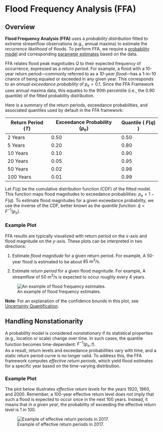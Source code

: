 # Flood Frequency Analysis (FFA)

## Overview

**Flood Frequency Analysis (FFA)** uses a _probability distribution_ fitted to extreme streamflow observations (e.g., annual maxima) to estimate the _recurrence likelihood_ of floods. To perform FFA, we require a [probability model](model-selection.md) and corresponding [parameter estimates](parameter-estimation.md) based on the data.

FFA relates flood peak magnitudes $Q$ to their expected frequency of occurrence, expressed as a *return period*.
For example, a flood with a 10-year return period—commonly referred to as a *10-year flood*—has a 1-in-10 chance of being equaled or exceeded in any given year.
This corresponds to an *annual exceedance probability* of $p_e = 0.1$.
Since the FFA Framework uses annual maxima data, this equates to the 90th percentile (i.e., the $0.90$ quantile) of the fitted probability distribution.

Here is a summary of the return periods, exceedance probabilities, and associated quantiles used by default in the FFA framework:

| Return Period ($T$) | Exceedance Probability ($p_e$)   | Quantile ( $F(q)$ )|
|---------------------|----------------------------------|-------------------|
| 2 Years             | 0.50                             | 0.50              |
| 5 Years             | 0.20                             | 0.80              |
| 10 Years            | 0.10                             | 0.90              |
| 20 Years            | 0.05                             | 0.95              |
| 50 Years            | 0.02                             | 0.98              |
| 100 Years           | 0.01                             | 0.99              |

Let $F(q)$ be the cumulative distribution function (CDF) of the fitted model. This function maps flood magnitudes to exceedance probabilities: $p_e = 1 - F(q)$.
To estimate flood magnitudes for a given exceedance probability, we use the inverse of the CDF, better known as the *quantile function*: $\hat{q} = F^{-1}(p_e)$.

### Example Plot

FFA results are typically visualized with return period on the $x$-axis and flood magnitude on the $y$-axis. These plots can be interpreted in two directions:

1. Estimate *flood magnitude* for a given return period. 
   For example, A 50-year flood is estimated to be about $85\ \text{m}^3/\text{s}$.

2. Estimate *return period* for a given flood magnitude.
   For example, A streamflow of $50\ \text{m}^3/\text{s}$ is expected to occur roughly every 4 years.

![An example of flood frequency estimates.](../man/figures/plot-s-uncertainty.svg)

**Note**: For an explanation of the confidence bounds in this plot, see [Uncertainty Quantification](uncertainty-quantification.md).

## Handling Nonstationarity

A probability model is considered *nonstationary* if its statistical properties (e.g., location or scale) change over time. In such cases, the quantile function becomes time-dependent: $F^{-1}(p_e, t)$.  
As a result, return levels and exceedance probabilities vary with time, and a static return period curve is no longer valid.
To address this, the FFA framework computes *effective return periods*, which yield flood estimates for a specific year based on the time-varying distribution.

### Example Plot

The plot below illustrates *effective return levels* for the years 1920, 1960, and 2000.
Remember, a 100-year effective return level does *not* imply that such a flood is expected to occur once in the next 100 years.
Instead, it means that *in a given year*, the probability of exceeding the effective return level is 1 in 100.

![Example of effective return periods in 2017.](../man/figures/plot-ns-uncertainty.svg)

